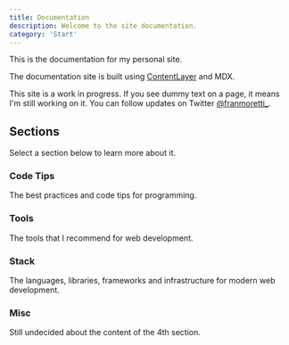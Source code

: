 ```yaml
---
title: Documentation
description: Welcome to the site documentation.
category: 'Start'
---
```


This is the documentation for my personal site.

The documentation site is built using [ContentLayer](/docs/documentation/contentlayer) and MDX.

<Callout>

This site is a work in progress. If you see dummy text on a page, it means I'm still working on it. You can follow updates on Twitter [@franmoretti_](https://twitter.com/franmoretti_).

</Callout>

## Sections

Select a section below to learn more about it.

<div className="grid sm:grid-cols-2 gap-4 mt-6">

<Card href="/docs/code-tips">

### Code Tips

The best practices and code tips for programming.

</Card>

<Card href="/docs/tools" disabled>

### Tools

The tools that I recommend for web development.

</Card>

<Card href="/docs/stack" disabled>

### Stack

The languages, libraries, frameworks and infrastructure for modern web development.

</Card>

<Card href="/docs/blog" disabled>

### Misc

Still undecided about the content of the 4th section.

</Card>

</div>
